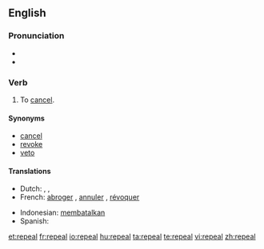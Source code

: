 ==English==

===Pronunciation===
* {{audio|en-us-repeal.ogg|Audio (US)}}
* {{rhymes|iːl}}

===Verb===
{{en-verb}}

# To [[cancel]].

====Synonyms====
* [[cancel]]
* [[revoke]]
* [[veto]]

====Translations====
{{trans-top|To cancel}}
* Dutch: {{t-|nl|terugtrekken}}, {{t+|nl|annuleren}}, {{t+|nl|afschaffen}}
* French: [[abroger]] {{i|a law}}, [[annuler]] {{i|a decision, a law}}, [[révoquer]] {{i|a person}}
{{trans-mid}}
* Indonesian: [[batal|membatalkan]]
* Spanish: {{t-|es|derogar}}
{{trans-bottom}}

[[et:repeal]]
[[fr:repeal]]
[[io:repeal]]
[[hu:repeal]]
[[ta:repeal]]
[[te:repeal]]
[[vi:repeal]]
[[zh:repeal]]